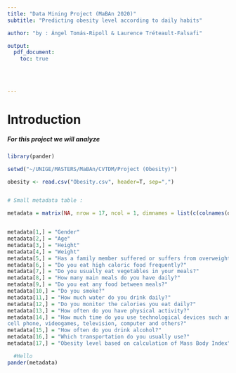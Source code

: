 ```yaml
---
title: "Data Mining Project (MaBAn 2020)"
subtitle: "Predicting obesity level according to daily habits"

author: "by : Ángel Tomás-Ripoll & Laurence Tréteault-Falsafi"

output:
  pdf_document:
    toc: true
  
  

  
---
```


# Introduction

##### For this project we will analyze 

```r

library(pander)

setwd("~/UNIGE/MASTERS/MaBAn/CVTDM/Project (Obesity)")

obesity <- read.csv("Obesity.csv", header=T, sep=",")


# Small metadata table :

metadata = matrix(NA, nrow = 17, ncol = 1, dimnames = list(c(colnames(obesity)), "Description"))


metadata[1,] = "Gender"
metadata[2,] = "Age"
metadata[3,] = "Height"
metadata[4,] = "Weight"
metadata[5,] = "Has a family member suffered or suffers from overweight?"
metadata[6,] = "Do you eat high caloric food frequently?"
metadata[7,] = "Do you usually eat vegetables in your meals?"
metadata[8,] = "How many main meals do you have daily?"
metadata[9,] = "Do you eat any food between meals?"
metadata[10,] = "Do you smoke?"
metadata[11,] = "How much water do you drink daily?"
metadata[12,] = "Do you monitor the calories you eat daily?"
metadata[13,] = "How often do you have physical activity?"
metadata[14,] = "How much time do you use technological devices such as
cell phone, videogames, television, computer and others?"
metadata[15,] = "How often do you drink alcohol?"
metadata[16,] = "Which transportation do you usually use?"
metadata[17,] = "Obesity level based on calculation of Mass Body Index"

  #Hello
pander(metadata)
```

